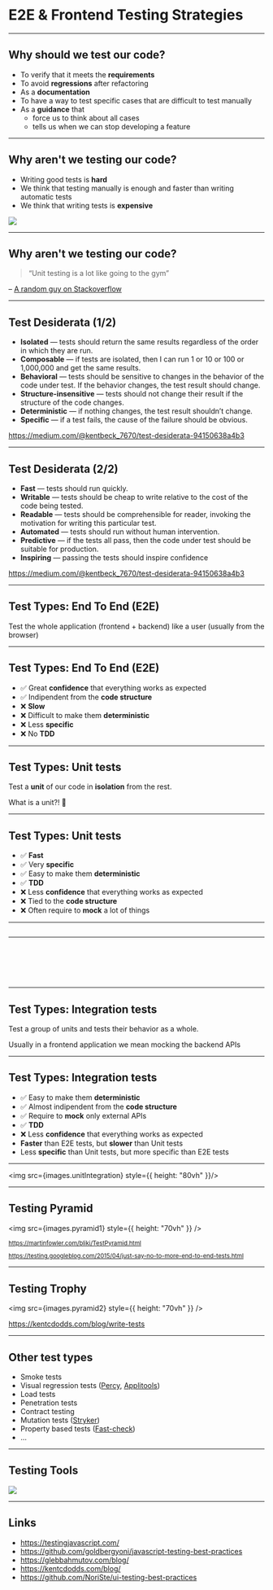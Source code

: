 

# E2E & Frontend Testing Strategies

---

## Why should we test our code?

- To verify that it meets the **requirements**
- To avoid **regressions** after refactoring
- As a **documentation**
- To have a way to test specific cases that are difficult to test manually
- As a **guidance** that
    - force us to think about all cases
    - tells us when we can stop developing a feature

---

## Why aren't we testing our code?

- Writing good tests is **hard**
- We think that testing manually is enough and faster than writing automatic tests
- We think that writing tests is **expensive**

<img src={images.money} />

---

## Why aren't we testing our code?

> “Unit testing is a lot like going to the gym”

– [A random guy on Stackoverflow](https://stackoverflow.com/a/69263/9891450)

--- 

## Test Desiderata (1/2)

- **Isolated** — tests should return the same results regardless of the order in which they are run.
- **Composable** — if tests are isolated, then I can run 1 or 10 or 100 or 1,000,000 and get the same results.
- **Behavioral** — tests should be sensitive to changes in the behavior of the code under test. If the behavior changes, the test result should change.
- **Structure-insensitive** — tests should not change their result if the structure of the code changes.
- **Deterministic** — if nothing changes, the test result shouldn’t change.
- **Specific** — if a test fails, the cause of the failure should be obvious.

https://medium.com/@kentbeck_7670/test-desiderata-94150638a4b3

--- 

## Test Desiderata (2/2)

- **Fast** — tests should run quickly.
- **Writable** — tests should be cheap to write relative to the cost of the code being tested.
- **Readable** — tests should be comprehensible for reader, invoking the motivation for writing this particular test.
- **Automated** — tests should run without human intervention.
- **Predictive** — if the tests all pass, then the code under test should be suitable for production.
- **Inspiring** — passing the tests should inspire confidence

https://medium.com/@kentbeck_7670/test-desiderata-94150638a4b3

---

## Test Types: End To End (E2E)

Test the whole application (frontend + backend) like a user (usually from the browser)

---

## Test Types: End To End (E2E)

- ✅ Great **confidence** that everything works as expected
- ✅ Indipendent from the **code structure**
- ❌ **Slow**
- ❌ Difficult to make them **deterministic**
- ❌ Less **specific**
- ❌ No **TDD**

---

## Test Types: Unit tests

Test a **unit** of our code in **isolation** from the rest.

What is a unit?! 🤔

---

## Test Types: Unit tests

- ✅ **Fast**
- ✅ Very **specific**
- ✅ Easy to make them **deterministic**
- ✅ **TDD**
- ❌ Less **confidence** that everything works as expected
- ❌ Tied to the **code structure**
- ❌ Often require to **mock** a lot of things

---

<CodeSurfer theme={vsDark}>

```ts file=./code/icon-selector.component.ts
```

</CodeSurfer>

---

<CodeSurfer theme={vsDark}>

```ts file=./code/icon-selector.component.spec.ts
```

```ts 1:25 file=./code/icon-selector.component.spec.ts
```

```ts 10:12 file=./code/icon-selector.component.spec.ts
```

```ts 14:19 file=./code/icon-selector.component.spec.ts
``` 

```ts 28:33 file=./code/icon-selector.component.spec.ts
``` 

```ts 35:46 file=./code/icon-selector.component.spec.ts
``` 

</CodeSurfer>

---

## Test Types: Integration tests

Test a group of units and tests their behavior as a whole.

Usually in a frontend application we mean mocking the backend APIs

---

## Test Types: Integration tests

- ✅ Easy to make them **deterministic**
- ✅ Almost indipendent from the **code structure**
- ✅ Require to **mock** only external APIs
- ✅ **TDD**
- ❌ Less **confidence** that everything works as expected
- **Faster** than E2E tests, but **slower** than Unit tests
- Less **specific** than Unit tests, but more specific than E2E tests

---

<img src={images.unitIntegration} style={{ height: "80vh" }}/>

---

## Testing Pyramid

<img src={images.pyramid1} style={{ height: "70vh" }} />

<small>

https://martinfowler.com/bliki/TestPyramid.html

https://testing.googleblog.com/2015/04/just-say-no-to-more-end-to-end-tests.html

</small>

---

## Testing Trophy

<img src={images.pyramid2} style={{ height: "70vh" }} />

https://kentcdodds.com/blog/write-tests

---

## Other test types

- Smoke tests
- Visual regression tests ([Percy](https://percy.io/), [Applitools](https://applitools.com/))
- Load tests
- Penetration tests
- Contract testing
- Mutation tests ([Stryker](https://stryker-mutator.io/))
- Property based tests ([Fast-check](https://github.com/dubzzz/fast-check))
- ...

---

## Testing Tools

<img src={images.testingTools} />

---

## Links

- https://testingjavascript.com/
- https://github.com/goldbergyoni/javascript-testing-best-practices
- https://glebbahmutov.com/blog/
- https://kentcdodds.com/blog/
- https://github.com/NoriSte/ui-testing-best-practices
